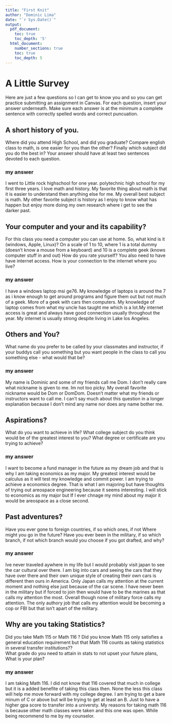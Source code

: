 ```yaml
---
title: "First Knit"
author: "Dominic Lima"
date: "`r Sys.Date()`"
output:
  pdf_document:
    toc: true
    toc_depth: '5'
  html_document:
    number_sections: true
    toc: true
    toc_depth: 5
---
```


# A Little Survey

Here are just a few questions so I can get to know you and so you can get practice submitting an assignment in Canvas.  For each question, insert your answer underneath. Make sure each answer is at the minimum a complete sentence with correctly spelled words and correct puncuation. 

## A short history of you.  
Where did you attend High School, and did you graduate? Compare english class to math, is one easier for you than the other? Finally which subject did you do the best in? Your answer should have at least two sentences devoted to each question.  
  
### my answer     
  I went to Little rock highschool for one year. polytechnic high school for my first three years. I love math and history. My favorite thing about math is that it is easier to understand then anything else for me. My overall best subject is math. My other favorite subject is history as I enjoy to know what has happen but enjoy more doing my own research where i get to see the darker past.

     


## Your computer and your and its capability?  
 For this class  you need a computer you can use at home.  So, what kind is it (windows, Apple, Linux)?  On a scale of 1 to 10, where 1 is a total dummy (doesn't know a mouse from a keyboard) and 10 is a complete geek (knows computer stuff in and out) How do you rate yourself?  You also need to have have internet access. How is your connection to the internet where you live?

### my answer   
  I have a windows laptop msi ge76. My knowledge of laptops is around the 7 as i know enough to get around programs and figure them out but not much of a geek. More of a geek with cars then computers. My knowledge of laptop comes from what my uncle has taught me which is a lot.My internet access is great and always have good connection usually throughout the year. My internet is usually strong despite living in Lake los Angeles.
   

## Others and You?   
What name do you prefer to be called by your classmates and instructor, if your buddys call you something but you want people in the class to call you something else - what would that be? 

### my answer     
  My name is Dominic and some of my friends call me Dom. I don't really care what nickname is given to me. Im not too picky. My overall favorite nickname would be Dom or DomDom. Doesn't matter what my friends or instructors want to call me. I can't say much about this question in a longer explanation because I don't mind any name nor does any name bother me.
   
 




## Aspirations?   
What do you want to achieve in life?  What college subject do you think would be of the greatest interest to you? What degree or certificate are you trying to achieve?

### my answer     
  I want to become a fund manager in the future as my dream job and that is why I am taking economics as my major. My greatest interest would be calculus as it will test my knowledge and commit power. I am trying to achieve a economics degree. That is what I am majoring but have thoughts of trying out areospace engineering because it seems interesting. I will stick to economics as my major but If I ever chnage my mind about my major it would be areospace as a close second.
   
 




## Past adventures?  
Have you ever gone to foreign countries, if so which ones, if not Where might you go in the future?  Have you ever been in the military, if so which branch, if not which branch would you choose if you got drafted, and why?

### my answer     
  Ive never traveled aywhere in my life but I would probably visit japan to see the car cultural over there. I am big into cars and seeing the cars that they have over there and their own unique style of creating their own cars is different then ours in America. Only Japan calls my attention at the current moment and nothing else just because of the car scene. I have never been in the military but if forced to join then would have to be the marines as that calls my attention the most. Overall though none of military force calls my attention. The only authory job that calls my attention would be becoming a cop or FBI but that isn't apart of the military.
   
  




## Why are you taking Statistics?  
Did you take Math 115 or Math 116 ?  Did you know Math 115 only satisfies a general education requirement but that Math 116 counts as taking statistics in several transfer institutions??  
What grade do you need to attain in stats to not upset your future plans, What is your plan?  
 

### my answer     
  
   I am taking Math 116. I did not know that 116 covered that much in college but it is a added benefite of taking this class then. None the less this class will help me move forward with my college degree. I am trying to get a bare minum of C or above but will be trying to get at least an B. Just to have a higher gpa score to transfer into a universty. My reasons for taking math 116 is because other math classes were taken and this one was open. While being recommend to me by my counselor. 
 






  




